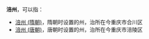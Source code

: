 '''涪州'''，可以指：
*[[涪州_(隋朝)|涪州 (隋朝)]]，隋朝时设置的州，治所在今重庆市合川区
*[[涪州_(唐朝)|涪州 (唐朝)]]，唐朝时设置的州，治所在今重庆市涪陵区

{{Disambig|F|Cat=二字中国州名消歧义}}